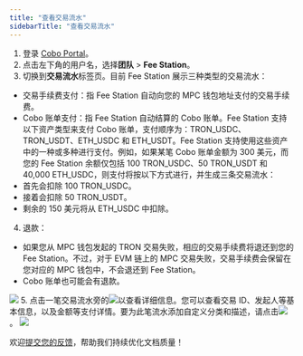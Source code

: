 ```yaml
---
title: "查看交易流水"
sidebarTitle: "查看交易流水"
---
```


1. 登录 [Cobo Portal](https://portal.cobo.com/login)。
2. 点击左下角的用户名，选择**团队** > **Fee Station**。
3. 切换到**交易流水**标签页。目前 Fee Station 展示三种类型的交易流水：
- 交易手续费支付：指 Fee Station 自动向您的 MPC 钱包地址支付的交易手续费。
- Cobo 账单支付：指 Fee Station 自动结算的 Cobo 账单。Fee Station 支持以下资产类型来支付 Cobo 账单，支付顺序为：TRON_USDC、TRON_USDT、ETH_USDC 和 ETH_USDT。Fee Station 支持使用这些资产中的一种或多种进行支付。例如，如果某笔 Cobo 账单金额为 300 美元，而您的 Fee Station 余额仅包括 100 TRON_USDC、50 TRON_USDT 和 40,000 ETH_USDC，则支付将按以下方式进行，并生成三条交易流水：
- 首先会扣除 100 TRON_USDC。
- 接着会扣除 50 TRON_USDT。
- 剩余的 150 美元将从 ETH_USDC 中扣除。
4. 退款：
- 如果您从 MPC 钱包发起的 TRON 交易失败，相应的交易手续费将退还到您的 Fee Station。不过，对于 EVM 链上的 MPC 交易失败，交易手续费会保留在您对应的 MPC 钱包中，不会退还到 Fee Station。
- Cobo 账单也可能会有退款。
<img src="/cn/images/fee-station/4.png" className="screenshot_full_screen"/>
5. 点击一笔交易流水旁的<img src="/cn/images/fee-station/view.svg" className="icon"></img>以查看详细信息。您可以查看交易 ID、发起人等基本信息，以及金额等支付详情。要为此笔流水添加自定义分类和描述，请点击<img src="/en/images/fee-station/edit.svg" className="icon"></img>。
<img src="/cn/images/fee-station/3.png" className="screenshot_modal"/>

<Tip>欢迎[提交您的反馈](https://forms.zohopublic.com/cobo/form/DocumentFeedbackForm/formperma/QvLOhxJv1_JMsJ-1dleZ8Itb_7rzN-LtgvsDdxosoVI?referrername=manuals)，帮助我们持续优化文档质量！</Tip>